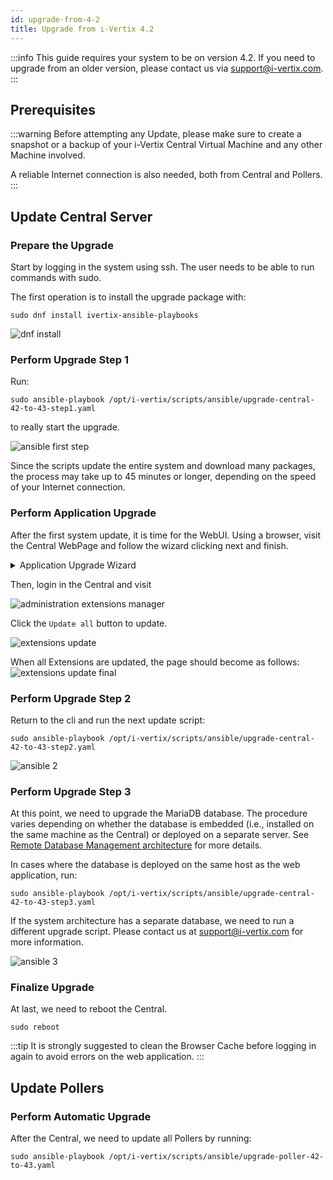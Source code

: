 ```yaml
---
id: upgrade-from-4-2
title: Upgrade from i-Vertix 4.2
---
```




:::info
This guide requires your system to be on version 4.2. If you need to upgrade from an older version, please contact us via support@i-vertix.com.
:::

## Prerequisites

:::warning
Before attempting any Update, please make sure to create a snapshot or a backup
of your i-Vertix Central Virtual Machine and any other Machine involved.

A reliable Internet connection is also needed, both from Central and Pollers.
:::


## Update Central Server

### Prepare the Upgrade

Start by logging in the system using ssh.
The user needs to be able to run commands with sudo.

The first operation is to install the upgrade package with:

```
sudo dnf install ivertix-ansible-playbooks
```

![dnf install](../assets/upgrade/upgrade-from_4.2/dnf_install.png)


### Perform Upgrade Step 1

Run:
```
sudo ansible-playbook /opt/i-vertix/scripts/ansible/upgrade-central-42-to-43-step1.yaml
```
to really start the upgrade. 

![ansible first step](../assets/upgrade/upgrade-from_4.2/ansible_step_1.png)


Since the scripts update the entire system and download many packages, 
the process may take up to 45 minutes or longer, depending on the speed of your Internet connection.


### Perform Application Upgrade

After the first system update, it is time for the WebUI.
Using a browser, visit the Central WebPage and follow the wizard clicking next and finish.

<details>
<summary>Application Upgrade Wizard</summary>

![webui_1](../assets/upgrade/upgrade-from_4.2/webui_step1.png)
![webui_2](../assets/upgrade/upgrade-from_4.2/webui_step2.png)
![webui_3](../assets/upgrade/upgrade-from_4.2/webui_step3.png)
![webui_4](../assets/upgrade/upgrade-from_4.2/webui_step4.png)
![webui_5](../assets/upgrade/upgrade-from_4.2/webui_step5.png)

</details>

Then, login in the Central and visit

<!---
TODO: evaluate wheter to replace the screenshot with the provided breadcrumb.
<Breadcrumb crumbs={["Administration", "Extensions", "Manager"]} />
-->

![administration extensions manager](../assets/upgrade/upgrade-from_4.2/administration_extensions_manager.png)

Click the `Update all` button to update.

![extensions update](../assets/upgrade/upgrade-from_4.2/update_extensions.png)


When all Extensions are updated, the page should become as follows:
![extensions update final](../assets/upgrade/upgrade-from_4.2/update_extensions_finish.png)


### Perform Upgrade Step 2

Return to the cli and run the next update script:

```
sudo ansible-playbook /opt/i-vertix/scripts/ansible/upgrade-central-42-to-43-step2.yaml
```

![ansible 2](../assets/upgrade/upgrade-from_4.2/ansible_step_2.png)


### Perform Upgrade Step 3

At this point, we need to upgrade the MariaDB database. 
The procedure varies depending on whether the database is embedded (i.e., installed on the same machine as the Central) 
or deployed on a separate server. 
See [Remote Database Management architecture](/monitoring/installation/before-you-start/architecture#dbms)
for more details.

<Tabs>
<TabItem value="internal_db" label="Embedded Database" default>

In cases where the database is deployed on the same host as the web application, run:

```
sudo ansible-playbook /opt/i-vertix/scripts/ansible/upgrade-central-42-to-43-step3.yaml
```

</TabItem>
<TabItem value="external_db" label="Separate Database">

If the system architecture has a separate database, we need to run a different upgrade script.
Please contact us at support@i-vertix.com for more information.

</TabItem>
</Tabs>


![ansible 3](../assets/upgrade/upgrade-from_4.2/ansible_step_3.png)


### Finalize Upgrade

At last, we need to reboot the Central.

```
sudo reboot
```

:::tip
It is strongly suggested to clean the Browser Cache before 
logging in again to avoid errors on the web application.
:::


## Update Pollers
### Perform Automatic Upgrade

After the Central, we need to update all Pollers by running:

```
sudo ansible-playbook /opt/i-vertix/scripts/ansible/upgrade-poller-42-to-43.yaml
```


